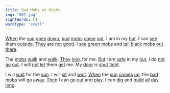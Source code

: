 ```yaml
---
title: Bad Mobs at Night
img: "007.jpg"
sightWords: []
wordType: "small"
---
```


<u>When</u> the <u>sun</u> <u>goes</u> <u>down</u>, <u>bad</u> <u>mobs</u> <u>come</u> <u>out</u>. I am in my <u>hut</u>. I can <u>see</u> them <u>outside</u>. <u>They</u> are <u>not</u> <u>good</u>. I <u>see</u> <u>green</u> <u>mobs</u> and <u>tall</u> <u>black</u> <u>mobs</u> <u>out</u> <u>there</u>.

The <u>mobs</u> <u>walk</u> and <u>walk</u>. <u>They</u> <u>look</u> for me. <u>But</u> I am <u>safe</u> in my <u>hut</u>. I do <u>not</u> <u>go</u> <u>out</u>. I will <u>not</u> <u>let</u> them <u>get</u> me. My <u>door</u> is <u>shut</u> <u>tight</u>.

I will <u>wait</u> for the <u>sun</u>. I will <u>sit</u> and <u>wait</u>. <u>When</u> the <u>sun</u> <u>comes</u> <u>up</u>, the <u>bad</u> <u>mobs</u> will <u>go</u> <u>away</u>. <u>Then</u> I can <u>go</u> <u>out</u> and <u>play</u>. I can <u>dig</u> and <u>build</u> <u>all</u> <u>day</u> <u>long</u>.